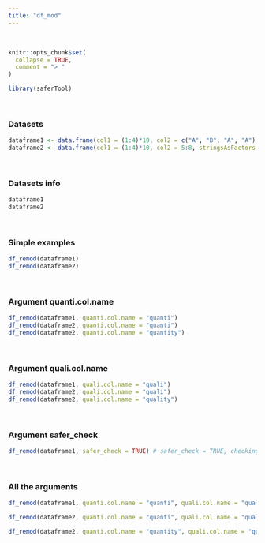 ---
title: "df_mod"
---
<br>
```{r, include = FALSE}
knitr::opts_chunk$set(
  collapse = TRUE,
  comment = "> "
)
```

```{r setup}
library(saferTool)
```
<br>

### Datasets

```{r}
dataframe1 <- data.frame(col1 = (1:4)*10, col2 = c("A", "B", "A", "A"), stringsAsFactors = TRUE)
dataframe2 <- data.frame(col1 = (1:4)*10, col2 = 5:8, stringsAsFactors = TRUE)
```
<br>

### Datasets info

```{r}
dataframe1
dataframe2
```
<br>

### Simple examples

```{r}
df_remod(dataframe1)
df_remod(dataframe2)
```
<br>

### Argument quanti.col.name
```{r}
df_remod(dataframe1, quanti.col.name = "quanti")
df_remod(dataframe2, quanti.col.name = "quanti")
df_remod(dataframe2, quanti.col.name = "quantity")
```
<br>

### Argument quali.col.name
```{r}
df_remod(dataframe1, quali.col.name = "quali")
df_remod(dataframe2, quali.col.name = "quali")
df_remod(dataframe2, quali.col.name = "quality")
```
<br>

### Argument safer_check
```{r}
df_remod(dataframe1, safer_check = TRUE) # safer_check = TRUE, checkings are performed before main code running
```
<br>

### All the arguments
```{r}
df_remod(dataframe1, quanti.col.name = "quanti", quali.col.name = "quali", safer_check = TRUE)

df_remod(dataframe2, quanti.col.name = "quanti", quali.col.name = "quali", safer_check = TRUE)

df_remod(dataframe2, quanti.col.name = "quantity", quali.col.name = "quality", safer_check = TRUE)
```